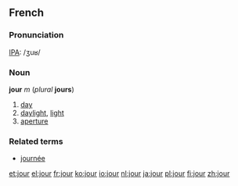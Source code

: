 == French ==
===Pronunciation===
[[IPA]]: /ʒuʁ/

=== Noun ===
'''jour''' ''m'' (''plural'' '''jours''')

#[[day]]
#[[daylight]], [[light]]
#[[aperture]]

===Related terms===
*[[journée]]

[[et:jour]]
[[el:jour]]
[[fr:jour]]
[[ko:jour]]
[[io:jour]]
[[nl:jour]]
[[ja:jour]]
[[pl:jour]]
[[fi:jour]]
[[zh:jour]]
